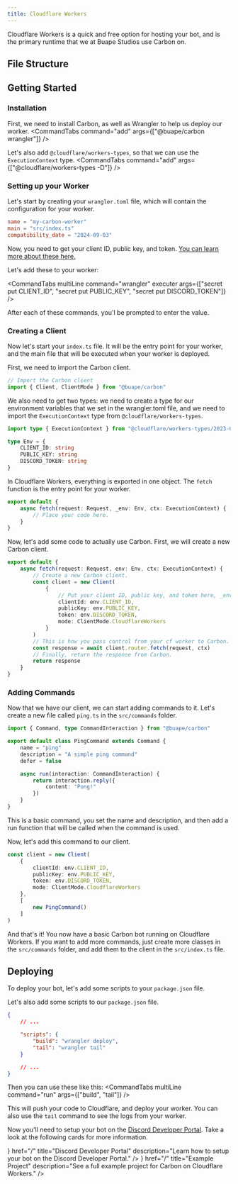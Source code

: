 ```yaml
---
title: Cloudflare Workers
---
```



Cloudflare Workers is a quick and free option for hosting your bot, and is the primary runtime that we at Buape Studios use Carbon on.

## File Structure

<Files>
	<Folder name="src" defaultOpen>
		<File name="index.ts" />
		<Folder name="commands" defaultOpen>
			<File name="ping.ts" />
		</Folder>
	</Folder>
	<File name="package.json" />
	<File name="wrangler.toml" />
</Files>

## Getting Started

### Installation 
First, we need to install Carbon, as well as Wrangler to help us deploy our worker.
<CommandTabs command="add" args={["@buape/carbon wrangler"]} />

Let's also add `@cloudflare/workers-types`, so that we can use the `ExecutionContext` type.
<CommandTabs command="add" args={["@cloudflare/workers-types -D"]} />

### Setting up your Worker

Let's start by creating your `wrangler.toml` file, which will contain the configuration for your worker.

```toml title="wrangler.toml"
name = "my-carbon-worker"
main = "src/index.ts"
compatibility_date = "2024-09-03"
```

Now, you need to get your client ID, public key, and token. [You can learn more about these here.](/carbon/developer-portal/create-a-bot)

Let's add these to your worker:

<CommandTabs multiLine command="wrangler" executer args={["secret put CLIENT_ID", "secret put PUBLIC_KEY", "secret put DISCORD_TOKEN"]} />

After each of these commands, you'l be prompted to enter the value. 

### Creating a Client

Now let's start your `index.ts` file. It will be the entry point for your worker, and the main file that will be executed when your worker is deployed.

First, we need to import the Carbon client.
```ts 
// Import the Carbon client
import { Client, ClientMode } from "@buape/carbon"
```

We also need to get two types: we need to create a type for our environment variables that we set in the wrangler.toml file, and we need to import the `ExecutionContext` type from `@cloudflare/workers-types`.
```ts
import type { ExecutionContext } from "@cloudflare/workers-types/2023-07-01"

type Env = {
	CLIENT_ID: string
	PUBLIC_KEY: string
	DISCORD_TOKEN: string
}
```

In Cloudflare Workers, everything is exported in one object. The `fetch` function is the entry point for your worker.
```ts
export default {
	async fetch(request: Request, _env: Env, ctx: ExecutionContext) {
		// Place your code here.
	}
}
```

Now, let's add some code to actually use Carbon. First, we will create a new Carbon client. 

```ts
export default {
	async fetch(request: Request, env: Env, ctx: ExecutionContext) {
		// Create a new Carbon client.
		const client = new Client(
			{
				// Put your client ID, public key, and token here, _env will have them from your `wrangler.toml` file.
				clientId: env.CLIENT_ID,
				publicKey: env.PUBLIC_KEY,
				token: env.DISCORD_TOKEN,
				mode: ClientMode.CloudflareWorkers
			}
		)
		// This is how you pass control from your cf worker to Carbon. Make sure you pass the ctx part as well, so that awaits work properly within Carbon.
		const response = await client.router.fetch(request, ctx)
		// Finally, return the response from Carbon.
		return response
	}
}
```

### Adding Commands

Now that we have our client, we can start adding commands to it. Let's create a new file called `ping.ts` in the `src/commands` folder.
```ts title="src/commands/ping.ts"
import { Command, type CommandInteraction } from "@buape/carbon"

export default class PingCommand extends Command {
	name = "ping"
	description = "A simple ping command"
	defer = false

	async run(interaction: CommandInteraction) {
		return interaction.reply({
			content: "Pong!"
		})
	}
}
```

This is a basic command, you set the name and description, and then add a run function that will be called when the command is used.

Now, let's add this command to our client.
```ts title="src/index.ts"
const client = new Client(
	{
		clientId: env.CLIENT_ID,
		publicKey: env.PUBLIC_KEY,
		token: env.DISCORD_TOKEN,
		mode: ClientMode.CloudflareWorkers
	},
	[
		new PingCommand()
	]
)
```

And that's it! You now have a basic Carbon bot running on Cloudflare Workers.
If you want to add more commands, just create more classes in the `src/commands` folder, and add them to the client in the `src/index.ts` file.

## Deploying

To deploy your bot, let's add some scripts to your `package.json` file. 



Let's also add some scripts to our `package.json` file.
```json title="package.json"
{
	// ...

	"scripts": {
		"build": "wrangler deploy",
		"tail": "wrangler tail"
	}

	// ...
}
```

Then you can use these like this:
<CommandTabs multiLine command="run" args={["build", "tail"]} />

This will push your code to Cloudflare, and deploy your worker. You can also use the `tail` command to see the logs from your worker.

Now you'll need to setup your bot on the [Discord Developer Portal](https://discord.com/developers/applications). Take a look at the following cards for more information.

<Cards>
  <Card
    icon={<LayoutDashboard />}
    href="/"
    title="Discord Developer Portal"
    description="Learn how to setup your bot on the Discord Developer Portal."
  />
  <Card
    icon={<FolderGit />}
    href="/"
    title="Example Project"
    description="See a full example project for Carbon on Cloudflare Workers."
  />
</Cards>
